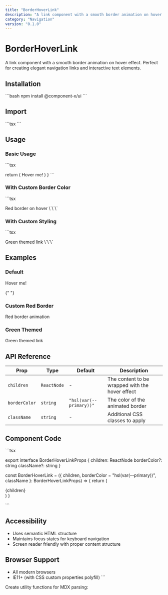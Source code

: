 ```yaml
---
title: "BorderHoverLink"
description: "A link component with a smooth border animation on hover."
category: "Navigation"
version: "0.1.0"
---
```


# BorderHoverLink

A link component with a smooth border animation on hover effect. Perfect for creating elegant navigation links and interactive text elements.

## Installation

\`\`\`bash
npm install @component-x/ui
\`\`\`

## Import

\`\`\`tsx
\`\`\`

## Usage

### Basic Usage

\`\`\`tsx

  return (
    <BorderHoverLink>
      <span>Hover me!</span>
    </BorderHoverLink>
  )
}
\`\`\`

### With Custom Border Color

\`\`\`tsx

<BorderHoverLink borderColor="#ef4444">
  <span>Red border on hover</span>
</BorderHoverLink>
\`\`\`

### With Custom Styling

\`\`\`tsx

<BorderHoverLink borderColor="#10b981" className="text-green-600 font-semibold">
  <span>Green themed link</span>
</BorderHoverLink>
\`\`\`

## Examples

<div className="space-y-6 my-8">
  <div className="p-6 border rounded-lg bg-slate-50">
    <h3 className="text-lg font-semibold mb-4">Default</h3>
    <BorderHoverLink>
      <span className="text-lg">Hover me!</span>
    </BorderHoverLink>
  </div>

{" "}
<div className="p-6 border rounded-lg bg-slate-50">
  <h3 className="text-lg font-semibold mb-4">Custom Red Border</h3>
  <BorderHoverLink borderColor="#ef4444">
    <span className="text-lg">Red border animation</span>
  </BorderHoverLink>
</div>

  <div className="p-6 border rounded-lg bg-slate-50">
    <h3 className="text-lg font-semibold mb-4">Green Themed</h3>
    <BorderHoverLink borderColor="#10b981" className="text-green-600">
      <span className="text-lg font-semibold">Green themed link</span>
    </BorderHoverLink>
  </div>
</div>

## API Reference

| Prop          | Type        | Default                 | Description                                     |
| ------------- | ----------- | ----------------------- | ----------------------------------------------- |
| `children`    | `ReactNode` | -                       | The content to be wrapped with the hover effect |
| `borderColor` | `string`    | `"hsl(var(--primary))"` | The color of the animated border                |
| `className`   | `string`    | -                       | Additional CSS classes to apply                 |

## Component Code

\`\`\`tsx

export interface BorderHoverLinkProps {
  children: ReactNode
  borderColor?: string
  className?: string
}

const BorderHoverLink = ({
children,
borderColor = "hsl(var(--primary))",
className
}: BorderHoverLinkProps) => {
return (
<div className={cn("relative group cursor-pointer", className)}>
{children}
<span
className={cn(
"absolute bottom-0 left-0 w-full h-[1px]",
"transition-transform duration-700",
"scale-x-0 origin-right",
"group-hover:scale-x-100 group-hover:origin-left",
)}
style={{
          backgroundColor: borderColor,
        }}
/>
</div>
)
}

\`\`\`

## Accessibility

- Uses semantic HTML structure
- Maintains focus states for keyboard navigation
- Screen reader friendly with proper content structure

## Browser Support

- All modern browsers
- IE11+ (with CSS custom properties polyfill)
  \`\`\`

Create utility functions for MDX parsing:
